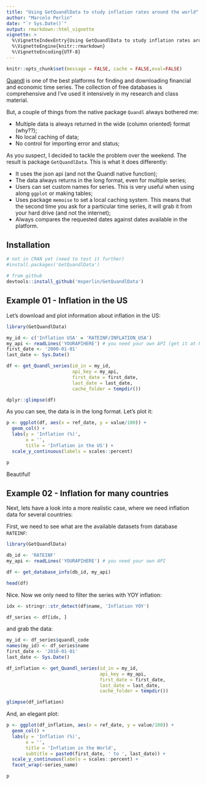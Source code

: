 ```yaml
---
title: "Using GetQuandlData to study inflation rates around the world"
author: "Marcelo Perlin"
date: "`r Sys.Date()`"
output: rmarkdown::html_vignette
vignette: >
  %\VignetteIndexEntry{Using GetQuandlData to study inflation rates around the world}
  %\VignetteEngine{knitr::rmarkdown}
  %\VignetteEncoding{UTF-8}
---
```

  
```r
knitr::opts_chunk$set(message = FALSE, cache = FALSE,eval=FALSE)
```

[Quandl](https://data.nasdaq.com/search) is one of the best platforms for finding and downloading financial and economic time series. The collection of free databases is comprehensive and I've used it intensively in my research and class material.

But, a couple of things from the native package `Quandl` always bothered me:

- Multiple data is always returned in the wide (column oriented) format (why??);
- No local caching of data;
- No control for importing error and status;

As you suspect, I decided to tackle the problem over the weekend. The result is package `GetQuandlData`. This is what it does differently:

- It uses the json api (and not the Quandl native function);
- The data always returns in the long format, even for multiple series;
- Users can set custom names for series. This is very useful when using along `ggplot` or making tables;
- Uses package `memoise` to set a local caching system. This means that the second time you ask for a particular time series, it will grab it from your hard drive (and not the internet);
- Always compares the requested dates against dates available in the platform.


## Installation

```r
# not in CRAN yet (need to test it further)
#install.packages('GetQuandlData')

# from github
devtools::install_github('msperlin/GetQuandlData')
```

## Example 01 - Inflation in the US

Let's download and plot information about inflation in the US:

```r
library(GetQuandlData)

my_id <- c('Inflation USA' = 'RATEINF/INFLATION_USA')
my_api <- readLines('YOURAPIHERE') # you need your own API (get it at https://www.quandl.com/sign-up-modal?defaultModal=showSignUp>)
first_date <- '2000-01-01'
last_date <- Sys.Date()

df <- get_Quandl_series(id_in = my_id, 
                        api_key = my_api, 
                        first_date = first_date,
                        last_date = last_date, 
                        cache_folder = tempdir())

dplyr::glimpse(df)
```

As you can see, the data is in the long format. Let's plot it:

```r
p <- ggplot(df, aes(x = ref_date, y = value/100)) + 
  geom_col() + 
  labs(y = 'Inflation (%)', 
       x = '',
       title = 'Inflation in the US') + 
  scale_y_continuous(labels = scales::percent)

p
```

Beautiful!


## Example 02 - Inflation for many countries

Next, lets have a look into a more realistic case, where we need inflation data for several countries:

First, we need to see what are the available datasets from database `RATEINF`:

```r
library(GetQuandlData)

db_id <- 'RATEINF'
my_api <- readLines('YOURAPIHERE') # you need your own API

df <- get_database_info(db_id, my_api)

head(df)
```

Nice. Now we only need to filter the series with YOY inflation:

```r
idx <- stringr::str_detect(df$name, 'Inflation YOY')

df_series <- df[idx, ]
```

and grab the data:

```r
my_id <- df_series$quandl_code
names(my_id) <- df_series$name
first_date <- '2010-01-01'
last_date <- Sys.Date()

df_inflation <- get_Quandl_series(id_in = my_id, 
                                  api_key = my_api,
                                  first_date = first_date,
                                  last_date = last_date,
                                  cache_folder = tempdir())

glimpse(df_inflation)
```

And, an elegant plot:

```r
p <- ggplot(df_inflation, aes(x = ref_date, y = value/100)) + 
  geom_col() + 
  labs(y = 'Inflation (%)', 
       x = '',
       title = 'Inflation in the World',
       subtitle = paste0(first_date, ' to ', last_date)) + 
  scale_y_continuous(labels = scales::percent) + 
  facet_wrap(~series_name)

p
```


